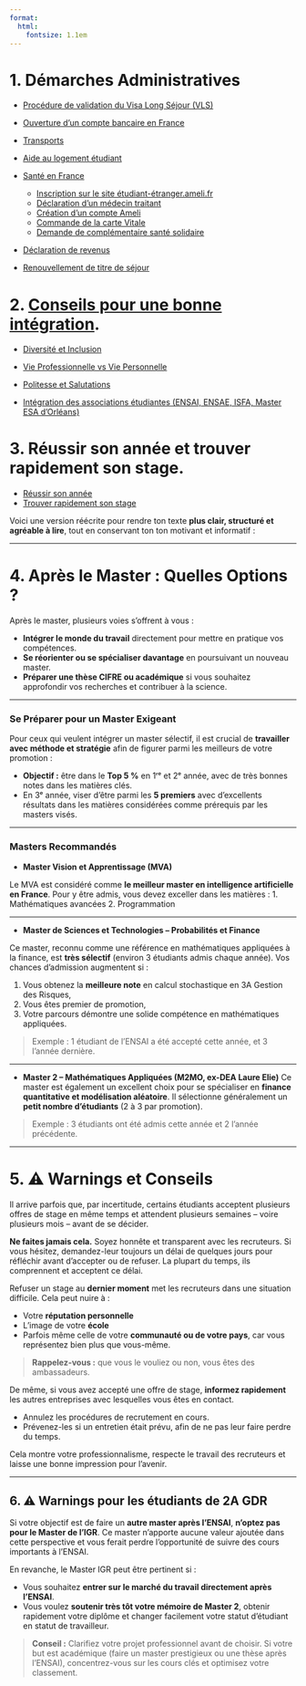 ```yaml
---
format: 
  html: 
    fontsize: 1.1em
---
```




# 1. Démarches Administratives

-  [Procédure de validation du Visa Long Séjour (VLS)](01_Procedure_admi/01_Demarches_sejour/01_validation_Visa_long_sejour.qmd)

-  [Ouverture d'un compte bancaire en France](01_Procedure_admi/03_Compte_Bancaire/01_ouverture_compte_bancaire.qmd)

- [Transports](01_Procedure_admi/02_Transports/01_Rennes.qmd)

- [Aide au logement étudiant](01_Procedure_admi/04_logements/04_aide_logement.qmd)

- [Santé en France](01_Procedure_admi/05_Sante/01_sante_france.qmd)
  - [Inscription sur le site étudiant-étranger.ameli.fr](01_Procedure_admi/05_Sante/01_sante_france.qmd#inscription-sur-le-site-etudiant-etrangeramelifr)
  - [Déclaration d’un médecin traitant](01_Procedure_admi/05_Sante/01_sante_france.qmd#déclaration-d’un-médecin-traitant)
  - [Création d’un compte Ameli](01_Procedure_admi/05_Sante/01_sante_france.qmd#création-d’un-compte-ameli)
  - [Commande de la carte Vitale](01_Procedure_admi/05_Sante/01_sante_france.qmd#commande-de-la-carte-vitale)
  - [Demande de complémentaire santé solidaire](01_Procedure_admi/05_Sante/01_sante_france.qmd#demander-la-complémentaire-santé-solidaire)
- [Déclaration de revenus](01_Procedure_admi/06_Impots/01_declaration_revenue.qmd)

- [Renouvellement de titre de séjour](01_Procedure_admi/01_Demarches_sejour/02_Renouvellement_titre_sejour.qmd)

# 2. [Conseils pour une bonne intégration](02_Vie_etudiant_Integration/01_integration.qmd).

- [Diversité et Inclusion](02_Vie_etudiant_Integration/01_integration.qmd#diversite-et-inclusion)
- [Vie Professionnelle vs Vie Personnelle](02_Vie_etudiant_Integration/01_integration.qmd#vie-professionnelle-vs-vie-personnelle)
- [Politesse et Salutations](02_Vie_etudiant_Integration/01_integration.qmd#politesse-et-salutations)

- [Intégration des associations étudiantes (ENSAI, ENSAE, ISFA, Master ESA d’Orléans)](02_Vie_etudiant_Integration/01_integration.qmd#intégration-des-associations.)

# 3. Réussir son année et trouver rapidement son stage.

- [Réussir son année](03_Insertion_Professionnelle/01_obtenir_son_stage.qmd#réussir-son-année)
- [Trouver rapidement son stage](03_Insertion_Professionnelle/01_obtenir_son_stage.qmd#trouver-rapidement-son-stage)

Voici une version réécrite pour rendre ton texte **plus clair, structuré et agréable à lire**, tout en conservant ton ton motivant et informatif :

---

# 4. Après le Master : Quelles Options ?

Après le master, plusieurs voies s’offrent à vous :

* **Intégrer le monde du travail** directement pour mettre en pratique vos compétences.
* **Se réorienter ou se spécialiser davantage** en poursuivant un nouveau master.
* **Préparer une thèse CIFRE ou académique** si vous souhaitez approfondir vos recherches et contribuer à la science.

---

###  Se Préparer pour un Master Exigeant

Pour ceux qui veulent intégrer un master sélectif, il est crucial de **travailler avec méthode et stratégie** afin de figurer parmi les meilleurs de votre promotion :

* **Objectif :** être dans le **Top 5 %** en 1ʳᵉ et 2ᵉ année, avec de très bonnes notes dans les matières clés.
* En 3ᵉ année, viser d’être parmi les **5 premiers** avec d’excellents résultats dans les matières considérées comme prérequis par les masters visés.

---

###  Masters Recommandés

- **Master Vision et Apprentissage (MVA)**

Le MVA est considéré comme **le meilleur master en intelligence artificielle en France**.
Pour y être admis, vous devez exceller dans les matières :
1. Mathématiques avancées
2. Programmation

---

- **Master de Sciences et Technologies – Probabilités et Finance**

Ce master, reconnu comme une référence en mathématiques appliquées à la finance, est **très sélectif** (environ 3 étudiants admis chaque année).
Vos chances d’admission augmentent si :

1. Vous obtenez la **meilleure note** en calcul stochastique en 3A Gestion des Risques,
2. Vous êtes premier de promotion,
3. Votre parcours démontre une solide compétence en mathématiques appliquées.

> Exemple : 1 étudiant de l’ENSAI a été accepté cette année, et 3 l’année dernière.

---

- **Master 2 – Mathématiques Appliquées (M2MO, ex-DEA Laure Elie)**
Ce master est également un excellent choix pour se spécialiser en **finance quantitative et modélisation aléatoire**.
Il sélectionne généralement un **petit nombre d’étudiants** (2 à 3 par promotion).

> Exemple : 3 étudiants ont été admis cette année et 2 l’année précédente.


---

# 5. ⚠️ Warnings et Conseils

Il arrive parfois que, par incertitude, certains étudiants acceptent plusieurs offres de stage en même temps et attendent plusieurs semaines – voire plusieurs mois – avant de se décider.

**Ne faites jamais cela.**
Soyez honnête et transparent avec les recruteurs. Si vous hésitez, demandez-leur toujours un délai de quelques jours pour réfléchir avant d’accepter ou de refuser. La plupart du temps, ils comprennent et acceptent ce délai.

Refuser un stage au **dernier moment** met les recruteurs dans une situation difficile. Cela peut nuire à :

* Votre **réputation personnelle**
* L’image de votre **école**
* Parfois même celle de votre **communauté ou de votre pays**, car vous représentez bien plus que vous-même.

> **Rappelez-vous :** que vous le vouliez ou non, vous êtes des ambassadeurs.

De même, si vous avez accepté une offre de stage, **informez rapidement** les autres entreprises avec lesquelles vous êtes en contact.

* Annulez les procédures de recrutement en cours.
* Prévenez-les si un entretien était prévu, afin de ne pas leur faire perdre du temps.

Cela montre votre professionnalisme, respecte le travail des recruteurs et laisse une bonne impression pour l’avenir.

---

## 6. ⚠️ Warnings pour les étudiants de 2A GDR

Si votre objectif est de faire un **autre master après l’ENSAI**, **n’optez pas pour le Master de l’IGR**.
Ce master n’apporte aucune valeur ajoutée dans cette perspective et vous ferait perdre l’opportunité de suivre des cours importants à l’ENSAI.

En revanche, le Master IGR peut être pertinent si :

* Vous souhaitez **entrer sur le marché du travail directement après l’ENSAI**.
* Vous voulez **soutenir très tôt votre mémoire de Master 2**, obtenir rapidement votre diplôme et changer facilement votre statut d’étudiant en statut de travailleur.

> **Conseil :** Clarifiez votre projet professionnel avant de choisir. Si votre but est académique (faire un master prestigieux ou une thèse après l’ENSAI), concentrez-vous sur les cours clés et optimisez votre classement.
